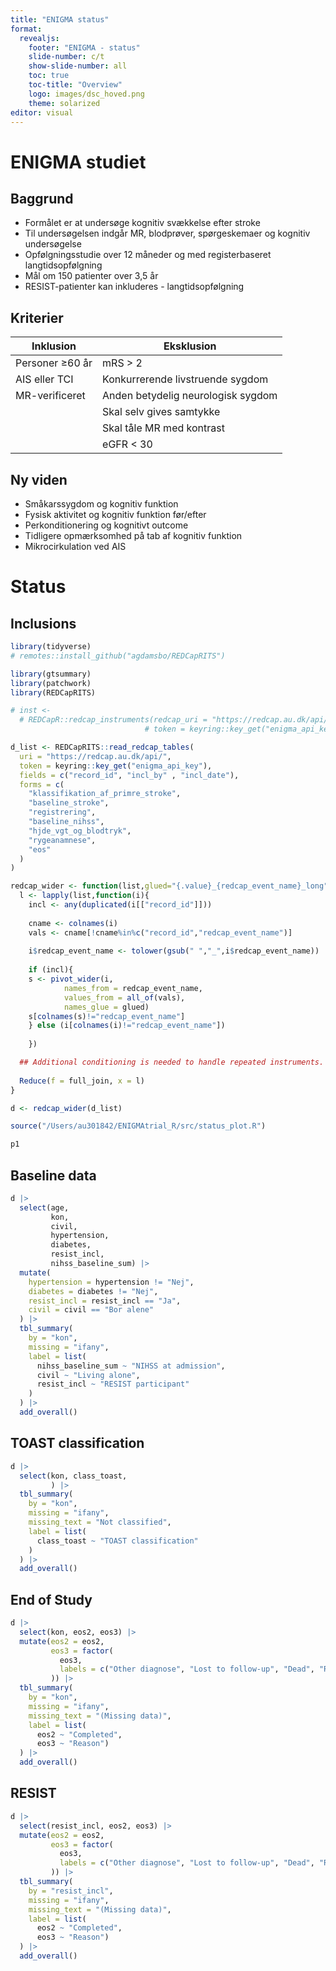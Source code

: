 ```yaml
---
title: "ENIGMA status"
format: 
  revealjs:
    footer: "ENIGMA - status"
    slide-number: c/t
    show-slide-number: all
    toc: true
    toc-title: "Overview"
    logo: images/dsc_hoved.png
    theme: solarized
editor: visual
---
```


# ENIGMA studiet

## Baggrund

-   Formålet er at undersøge kognitiv svækkelse efter stroke
-   Til undersøgelsen indgår MR, blodprøver, spørgeskemaer og kognitiv undersøgelse
-   Opfølgningsstudie over 12 måneder og med registerbaseret langtidsopfølgning
-   Mål om 150 patienter over 3,5 år
-   RESIST-patienter kan inkluderes - langtidsopfølgning

## Kriterier

| Inklusion       | Eksklusion                         |
|-----------------|------------------------------------|
| Personer ≥60 år | mRS \> 2                           |
| AIS eller TCI   | Konkurrerende livstruende sygdom   |
| MR-verificeret  | Anden betydelig neurologisk sygdom |
|                 | Skal selv gives samtykke           |
|                 | Skal tåle MR med kontrast          |
|                 | eGFR \< 30                        |

## Ny viden

- Småkarssygdom og kognitiv funktion
- Fysisk aktivitet og kognitiv funktion før/efter
- Perkonditionering og kognitivt outcome
- Tidligere opmærksomhed på tab af kognitiv funktion
- Mikrocirkulation ved AIS


# Status

## Inclusions

```r
library(tidyverse)
# remotes::install_github("agdamsbo/REDCapRITS")

library(gtsummary)
library(patchwork)
library(REDCapRITS)

# inst <-
  # REDCapR::redcap_instruments(redcap_uri = "https://redcap.au.dk/api/",
                              # token = keyring::key_get("enigma_api_key"))$data

d_list <- REDCapRITS::read_redcap_tables(
  uri = "https://redcap.au.dk/api/",
  token = keyring::key_get("enigma_api_key"),
  fields = c("record_id", "incl_by" , "incl_date"),
  forms = c(
    "klassifikation_af_primre_stroke",
    "baseline_stroke",
    "registrering",
    "baseline_nihss",
    "hjde_vgt_og_blodtryk",
    "rygeanamnese",
    "eos"
  )
) 
```

```r
redcap_wider <- function(list,glued="{.value}_{redcap_event_name}_long") {
  l <- lapply(list,function(i){
    incl <- any(duplicated(i[["record_id"]]))
    
    cname <- colnames(i)
    vals <- cname[!cname%in%c("record_id","redcap_event_name")]
    
    i$redcap_event_name <- tolower(gsub(" ","_",i$redcap_event_name))
    
    if (incl){
    s <- pivot_wider(i,
            names_from = redcap_event_name,
            values_from = all_of(vals),
            names_glue = glued)
    s[colnames(s)!="redcap_event_name"]
    } else (i[colnames(i)!="redcap_event_name"])
    
    })

  ## Additional conditioning is needed to handle repeated instruments.
  
  Reduce(f = full_join, x = l)
}
```

```r
d <- redcap_wider(d_list)
```

```r
source("/Users/au301842/ENIGMAtrial_R/src/status_plot.R")
```

```r
p1
```

## Baseline data {.smaller}

```r
d |>
  select(age,
         kon,
         civil,
         hypertension,
         diabetes,
         resist_incl,
         nihss_baseline_sum) |>
  mutate(
    hypertension = hypertension != "Nej",
    diabetes = diabetes != "Nej",
    resist_incl = resist_incl == "Ja",
    civil = civil == "Bor alene"
  ) |>
  tbl_summary(
    by = "kon",
    missing = "ifany",
    label = list(
      nihss_baseline_sum ~ "NIHSS at admission",
      civil ~ "Living alone",
      resist_incl ~ "RESIST participant"
    )
  ) |>
  add_overall()
```

## TOAST classification {.smaller}

```r
d |>
  select(kon, class_toast,
         ) |>
  tbl_summary(
    by = "kon",
    missing = "ifany",
    missing_text = "Not classified",
    label = list(
      class_toast ~ "TOAST classification"
    )
  ) |>
  add_overall()
```

## End of Study {.smaller}

```r
d |>
  select(kon, eos2, eos3) |>
  mutate(eos2 = eos2,
         eos3 = factor(
           eos3,
           labels = c("Other diagnose", "Lost to follow-up", "Dead", "Retracted consent")
         )) |>
  tbl_summary(
    by = "kon",
    missing = "ifany",
    missing_text = "(Missing data)",
    label = list(
      eos2 ~ "Completed",
      eos3 ~ "Reason")
  ) |>
  add_overall()
```


## RESIST {.smaller}

```r
d |>
  select(resist_incl, eos2, eos3) |>
  mutate(eos2 = eos2,
         eos3 = factor(
           eos3,
           labels = c("Other diagnose", "Lost to follow-up", "Dead", "Retracted consent")
         )) |>
  tbl_summary(
    by = "resist_incl",
    missing = "ifany",
    missing_text = "(Missing data)",
    label = list(
      eos2 ~ "Completed",
      eos3 ~ "Reason")
  ) |>
  add_overall()
```

